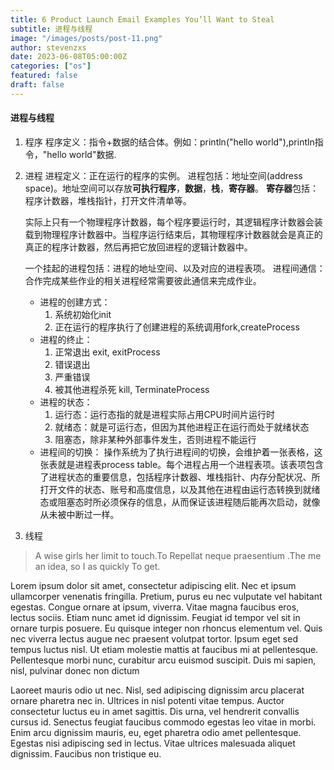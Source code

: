 ```yaml
---
title: 6 Product Launch Email Examples You’ll Want to Steal
subtitle: 进程与线程
image: "/images/posts/post-11.png"
author: stevenzxs
date: 2023-06-08T05:00:00Z
categories: ["os"]
featured: false
draft: false
---
```


#### 进程与线程

1. 程序
   程序定义：指令+数据的结合体。例如：println("hello world"),println指令，"hello world"数据.
2. 进程
   进程定义：正在运行的程序的实例。
   进程包括：地址空间(address space)。地址空间可以存放**可执行程序**，**数据**，**栈**，**寄存器**。
   **寄存器**包括：程序计数器，堆栈指针，打开文件清单等。
   
   实际上只有一个物理程序计数器，每个程序要运行时，其逻辑程序计数器会装载到物理程序计数器中。当程序运行结束后，其物理程序计数器就会是真正的真正的程序计数器，然后再把它放回进程的逻辑计数器中。

   一个挂起的进程包括：进程的地址空间、以及对应的进程表项。
   进程间通信：合作完成某些作业的相关进程经常需要彼此通信来完成作业。

   - 进程的创建方式：
     1. 系统初始化init
     2. 正在运行的程序执行了创建进程的系统调用fork,createProcess
   - 进程的终止：
     1. 正常退出 exit, exitProcess
     2. 错误退出
     3. 严重错误
     4. 被其他进程杀死 kill, TerminateProcess
   - 进程的状态：
     1. 运行态：运行态指的就是进程实际占用CPU时间片运行时
     2. 就绪态：就是可运行态，但因为其他进程正在运行而处于就绪状态
     3. 阻塞态，除非某种外部事件发生，否则进程不能运行
   - 进程间的切换：
     操作系统为了执行进程间的切换，会维护着一张表格，这张表就是进程表process table。每个进程占用一个进程表项。该表项包含了进程状态的重要信息，包括程序计数器、堆栈指针、内存分配状况、所打开文件的状态、账号和高度信息，以及其他在进程由运行态转换到就绪态或阻塞态时所必须保存的信息，从而保证该进程随后能再次启动，就像从未被中断过一样。

3. 线程 


<Blockquote name="Alexender Smith">
  A wise girls her limit to touch.To Repellat neque praesentium .The me an idea,
  so I as quickly To get.
</Blockquote>

Lorem ipsum dolor sit amet, consectetur adipiscing elit. Nec et ipsum ullamcorper venenatis fringilla. Pretium, purus eu nec vulputate vel habitant egestas. Congue ornare at ipsum, viverra. Vitae magna faucibus eros, lectus sociis. Etiam nunc amet id dignissim. Feugiat id tempor vel sit in ornare turpis posuere. Eu quisque integer non rhoncus elementum vel. Quis nec viverra lectus augue nec praesent volutpat tortor. Ipsum eget sed tempus luctus nisl. Ut etiam molestie mattis at faucibus mi at pellentesque. Pellentesque morbi nunc, curabitur arcu euismod suscipit. Duis mi sapien, nisl, pulvinar donec non dictum

Laoreet mauris odio ut nec. Nisl, sed adipiscing dignissim arcu placerat ornare pharetra nec in. Ultrices in nisl potenti vitae tempus. Auctor consectetur luctus eu in amet sagittis. Dis urna, vel hendrerit convallis cursus id.
Senectus feugiat faucibus commodo egestas leo vitae in morbi. Enim arcu dignissim mauris, eu, eget pharetra odio amet pellentesque. Egestas nisi adipiscing sed in lectus. Vitae ultrices malesuada aliquet dignissim. Faucibus non tristique eu.
